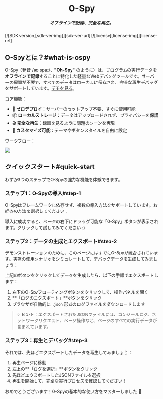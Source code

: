 [license-img]: https://img.shields.io/github/license/HuolalaTech/page-spy-web?label=License
[license-url]: https://github.com/HuolalaTech/page-spy-web/blob/main/LICENSE
[sdk-ver-img]: https://img.shields.io/npm/v/@huolala-tech/page-spy-plugin-ospy?label=OSpy&color=white
[sdk-ver-url]: https://npmjs.com/package/@huolala-tech/page-spy-plugin-ospy


<div align="center">
  <Icon component={Logo} style={{ fontSize: 100, color: '#fff' }} />
  <h1>O-Spy</h1>
  <h5>オフラインで記録、完全な再生。</h5>
</div>

<div className='badges'>
  [![SDK version][sdk-ver-img]][sdk-ver-url]
  [![license][license-img]][license-url]
</div>

## O-Spyとは？#what-is-ospy

O-Spy（発音 /əʊ spaɪ/、**"Oh-Spy"** のように）は、プログラムの実行データを**オフラインで記録**することに特化した軽量なWebデバッグツールです。サーバーの展開が不要で、すべてのデータはローカルに保存され、完全な再生デバッグをサポートしています。[デモを見る](/o-spy?url=demo)。

コア機能：

- 🚀 **ゼロデプロイ**：サーバーのセットアップ不要、すぐに使用可能
- 📦 **ローカルストレージ**：データはアップロードされず、プライバシーを保護
- 🎬 **完全な再生**：録画を見るように問題のシーンを再現
- 🎨 **カスタマイズ可能**：テーマやボタンスタイルを自由に設定

ワークフロー：

<a href={workflow} target="_blank">
  <img src={workflow} style={{width: '100%'}} />
</a>

## クイックスタート#quick-start

わずか3つのステップでO-Spyの強力な機能を体験できます。

### ステップ1：O-Spyの導入#step-1

O-Spyはフレームワークに依存せず、複数の導入方法をサポートしています。お好みの方法を選択してください：


<ImportGuide showConfig={false} />

導入に成功すると、ページの右下にドラッグ可能な「O-Spy」ボタンが表示されます。クリックして試してみてください :)


<CallOSpy />

### ステップ2：データの生成とエクスポート#step-2

デモンストレーションのために、このページにはすでにO-Spyが統合されています。実際の使用シナリオをシミュレートして、デバッグデータを生成してみましょう：


<MakeData />

上記のボタンをクリックしてデータを生成したら、以下の手順でエクスポートします：

1. 右下のO-Spyフローティングボタンをクリックして、操作パネルを開く
2. **「ログのエクスポート」**ボタンをクリック
3. ブラウザが自動的に `.json` 形式のログファイルをダウンロードします

> 💡 **ヒント**：エクスポートされたJSONファイルには、コンソールログ、ネットワークリクエスト、ページ操作など、ページのすべての実行データが含まれています。

### ステップ3：再生とデバッグ#step-3

それでは、先ほどエクスポートしたデータを再生してみましょう：

1. <Link to="/o-spy?url=" target='_blank'>再生ページ</Link>に移動
2. 左上の**「ログを選択」**ボタンをクリック
3. 先ほどエクスポートしたJSONファイルを選択
4. 再生を開始して、完全な実行プロセスを確認してください！

おめでとうございます！O-Spyの基本的な使い方をマスターしました 🎉 